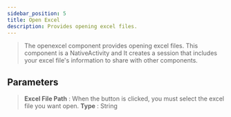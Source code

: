 ```yaml
---
sidebar_position: 5
title: Open Excel
description: Provides opening excel files.
---
```

> The openexcel component provides opening excel files. This component is a NativeActivity and It creates a session that includes your excel file's information to share with other components.

## Parameters

> **Excel File Path** : When the button is clicked, you must select the excel file you want open. **Type** : String

